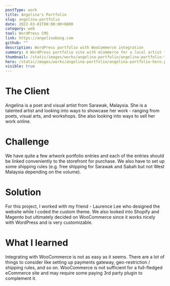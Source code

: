 ```yaml
---
postType: work
title: Angelina's Portfolio
slug: angelina-portfolio
date: 2022-03-01T00:00:00+0800
category: web
tool: WordPress CMS
link: https://angelinabong.com
github: ""
description: WordPress portfolio with WooCommerce integration
summary: A WordPress portfolio site with eCommerce for a local artist from Sarawak, Malaysia.
thumbnail: /static/images/works/angelina-portfolio/angelina-portfolio-thumbnail.png
hero: /static/images/works/angelina-portfolio/angelina-portfolio-hero.png
visible: true
---
```


# The Client

Angelina is a poet and visual artist from Sarawak, Malaysia. She is a talented artist and looking into ways to showcase her work - ranging from poets, visual arts, and workshops. She also looking into ways to sell her work online.

# Challenge

We have quite a few artwork portfolio entries and each of the entries should be linked conveniently to the storefront for purchase. We also have to set up some shipping rules (e.g. free shipping for Sarawak and Sabah but not West Malaysia depending on the volume).

# Solution

For this project, I worked with my friend - Laurence Lee who designed the website while I coded the custom theme.
We also looked into Shopify and Magento but ultimately decided on WooCommerce since it works nicely with WordPress and is very customizable.

# What I learned

Integrating with WooCommerce is not as easy as it seems. There are a lot of things to consider like setting up payments gateway, geo-restriction / shipping rules, and so on. WooCommerce is not sufficient for a full-fledged eCommerce site and may require some paying 3rd party plugin to complement it.
